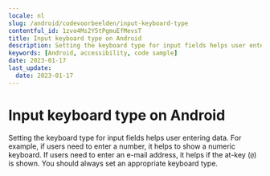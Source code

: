 ```yaml
---
locale: nl
slug: /android/codevoorbeelden/input-keyboard-type
contentful_id: 1zvo4Ms2Y5tPgmuEfMevsT
title: Input keyboard type on Android
description: Setting the keyboard type for input fields helps user entering data.
keywords: [Android, accessibility, code sample]
date: 2023-01-17
last_update:
  date: 2023-01-17
---
```


# Input keyboard type on Android

Setting the keyboard type for input fields helps user entering data. For example, if users need to enter a number, it helps to show a numeric keyboard. If users need to enter an e-mail address, it helps if the at-key (`@`) is shown. You should always set an appropriate keyboard type.

<CodeSample id="input-keyboard-type" framework="android" locale="nl"/>
